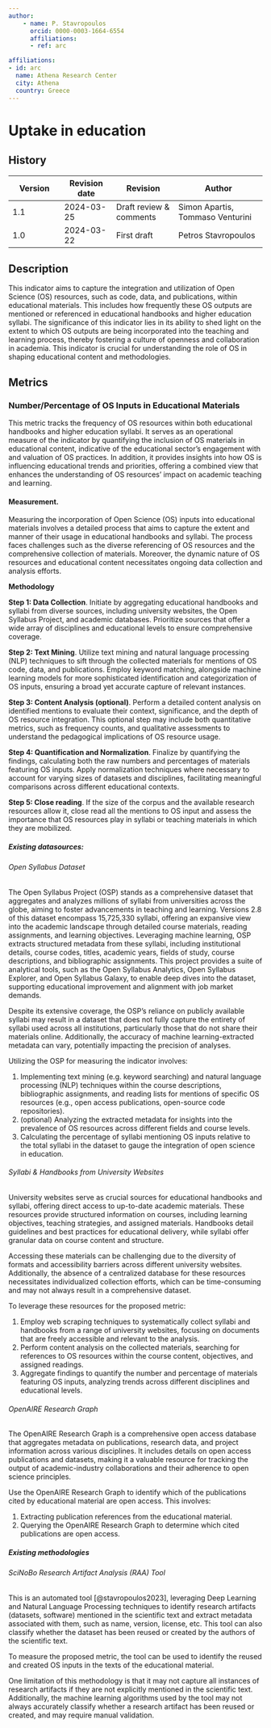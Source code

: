 ```yaml
---
author:
    - name: P. Stavropoulos
      orcid: 0000-0003-1664-6554
      affiliations:
      - ref: arc

affiliations:
- id: arc
  name: Athena Research Center
  city: Athena
  country: Greece
---
```


# Uptake in education {#uptake-in-education .unnumbered}

<div>

## History

| Version | Revision date | Revision | Author |
|---------------|---------------|------------------|-------------------------|
| 1.1 | 2024-03-25 | Draft review & comments | Simon Apartis, Tommaso Venturini |
| 1.0 | 2024-03-22 | First draft | Petros Stavropoulos |

</div>

## Description

This indicator aims to capture the integration and utilization of Open Science (OS) resources, such as code, data, and publications, within educational materials. This includes how frequently these OS outputs are mentioned or referenced in educational handbooks and higher education syllabi. The significance of this indicator lies in its ability to shed light on the extent to which OS outputs are being incorporated into the teaching and learning process, thereby fostering a culture of openness and collaboration in academia. This indicator is crucial for understanding the role of OS in shaping educational content and methodologies.

## Metrics

### Number/Percentage of OS Inputs in Educational Materials

This metric tracks the frequency of OS resources within both educational handbooks and higher education syllabi. It serves as an operational measure of the indicator by quantifying the inclusion of OS materials in educational content, indicative of the educational sector's engagement with and valuation of OS practices. In addition, it provides insights into how OS is influencing educational trends and priorities, offering a combined view that enhances the understanding of OS resources' impact on academic teaching and learning.

#### Measurement.

Measuring the incorporation of Open Science (OS) inputs into educational materials involves a detailed process that aims to capture the extent and manner of their usage in educational handbooks and syllabi. The process faces challenges such as the diverse referencing of OS resources and the comprehensive collection of materials. Moreover, the dynamic nature of OS resources and educational content necessitates ongoing data collection and analysis efforts.

**Methodology**

**Step 1: Data Collection**. Initiate by aggregating educational handbooks and syllabi from diverse sources, including university websites, the Open Syllabus Project, and academic databases. Prioritize sources that offer a wide array of disciplines and educational levels to ensure comprehensive coverage.

**Step 2: Text Mining**. Utilize text mining and natural language processing (NLP) techniques to sift through the collected materials for mentions of OS code, data, and publications. Employ keyword matching, alongside machine learning models for more sophisticated identification and categorization of OS inputs, ensuring a broad yet accurate capture of relevant instances.

**Step 3: Content Analysis (optional)**. Perform a detailed content analysis on identified mentions to evaluate their context, significance, and the depth of OS resource integration. This optional step may include both quantitative metrics, such as frequency counts, and qualitative assessments to understand the pedagogical implications of OS resource usage.

**Step 4: Quantification and Normalization**. Finalize by quantifying the findings, calculating both the raw numbers and percentages of materials featuring OS inputs. Apply normalization techniques where necessary to account for varying sizes of datasets and disciplines, facilitating meaningful comparisons across different educational contexts.

**Step 5: Close reading**. If the size of the corpus and the available research resources allow it, close read all the mentions to OS input and assess the importance that OS resources play in syllabi or teaching materials in which they are mobilized.

##### Existing datasources:

###### Open Syllabus Dataset

The Open Syllabus Project (OSP) stands as a comprehensive dataset that aggregates and analyzes millions of syllabi from universities across the globe, aiming to foster advancements in teaching and learning. Versions 2.8 of this dataset encompass 15,725,330 syllabi, offering an expansive view into the academic landscape through detailed course materials, reading assignments, and learning objectives. Leveraging machine learning, OSP extracts structured metadata from these syllabi, including institutional details, course codes, titles, academic years, fields of study, course descriptions, and bibliographic assignments. This project provides a suite of analytical tools, such as the Open Syllabus Analytics, Open Syllabus Explorer, and Open Syllabus Galaxy, to enable deep dives into the dataset, supporting educational improvement and alignment with job market demands.

Despite its extensive coverage, the OSP's reliance on publicly available syllabi may result in a dataset that does not fully capture the entirety of syllabi used across all institutions, particularly those that do not share their materials online. Additionally, the accuracy of machine learning-extracted metadata can vary, potentially impacting the precision of analyses.

Utilizing the OSP for measuring the indicator involves:

1.  Implementing text mining (e.g. keyword searching) and natural language processing (NLP) techniques within the course descriptions, bibliographic assignments, and reading lists for mentions of specific OS resources (e.g., open access publications, open-source code repositories).
2.  (optional) Analyzing the extracted metadata for insights into the prevalence of OS resources across different fields and course levels.
3.  Calculating the percentage of syllabi mentioning OS inputs relative to the total syllabi in the dataset to gauge the integration of open science in education.

###### Syllabi & Handbooks from University Websites

University websites serve as crucial sources for educational handbooks and syllabi, offering direct access to up-to-date academic materials. These resources provide structured information on courses, including learning objectives, teaching strategies, and assigned materials. Handbooks detail guidelines and best practices for educational delivery, while syllabi offer granular data on course content and structure.

Accessing these materials can be challenging due to the diversity of formats and accessibility barriers across different university websites. Additionally, the absence of a centralized database for these resources necessitates individualized collection efforts, which can be time-consuming and may not always result in a comprehensive dataset.

To leverage these resources for the proposed metric:

1.  Employ web scraping techniques to systematically collect syllabi and handbooks from a range of university websites, focusing on documents that are freely accessible and relevant to the analysis.
2.  Perform content analysis on the collected materials, searching for references to OS resources within the course content, objectives, and assigned readings.
3.  Aggregate findings to quantify the number and percentage of materials featuring OS inputs, analyzing trends across different disciplines and educational levels.

###### OpenAIRE Research Graph

The OpenAIRE Research Graph is a comprehensive open access database that aggregates metadata on publications, research data, and project information across various disciplines. It includes details on open access publications and datasets, making it a valuable resource for tracking the output of academic-industry collaborations and their adherence to open science principles.

Use the OpenAIRE Research Graph to identify which of the publications cited by educational material are open access. This involves:

1.  Extracting publication references from the educational material.
2.  Querying the OpenAIRE Research Graph to determine which cited publications are open access.

##### Existing methodologies

###### SciNoBo Research Artifact Analysis (RAA) Tool

This is an automated tool [@stavropoulos2023], leveraging Deep Learning and Natural Language Processing techniques to identify research artifacts (datasets, software) mentioned in the scientific text and extract metadata associated with them, such as name, version, license, etc. This tool can also classify whether the dataset has been reused or created by the authors of the scientific text.

To measure the proposed metric, the tool can be used to identify the reused and created OS inputs in the texts of the educational material.

One limitation of this methodology is that it may not capture all instances of research artifacts if they are not explicitly mentioned in the scientific text. Additionally, the machine learning algorithms used by the tool may not always accurately classify whether a research artifact has been reused or created, and may require manual validation.